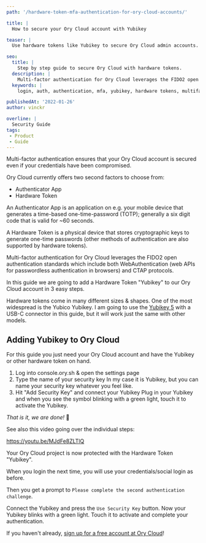 ```yaml
---
path: '/hardware-token-mfa-authentication-for-ory-cloud-accounts/'

title: |
  How to secure your Ory Cloud account with Yubikey

teaser: |
  Use hardware tokens like Yubikey to secure Ory Cloud admin accounts.

seo:
  title: |
    Step by step guide to secure Ory Cloud with hardware tokens.
  description: |
    Multi-factor authentication for Ory Cloud leverages the FIDO2 open authentication standards. In this guide we are going to add a Yubikey to our Ory Cloud account in 3 easy steps. Ory Cloud currently offers two second factors to choose from: TOTP & Hardware Tokens.
  keywords: |
    login, auth, authentication, mfa, yubikey, hardware tokens, multifactor, second factor, security, hardened login, open source, ory, ory kratos, ory cloud

publishedAt: '2022-01-26'
author: vinckr

overline: |
  Security Guide
tags:
 - Product
 - Guide
---
```


Multi-factor authentication ensures that your Ory Cloud account is secured even if your credentials have been compromised. 

Ory Cloud currently offers two second factors to choose from: 

* Authenticator App 
* Hardware Token

An Authenticator App is an application on e.g. your mobile device that generates a time-based one-time-password (TOTP); generally a six digit code that is valid for ~60 seconds.

A Hardware Token is a physical device that stores cryptographic keys to generate one-time passwords (other methods of authentication are also supported by hardware tokens).

Multi-factor authentication for Ory Cloud leverages the FIDO2 open authentication standards which include both WebAuthentication (web APIs for passwordless authentication in browsers) and CTAP protocols.

In this guide we are going to add a Hardware Token "Yubikey" to our Ory Cloud account in 3 easy steps.


Hardware tokens come in many different sizes & shapes. One of the most widespread is the Yubico Yubikey. I am going to use the [Yubikey 5](https://www.yubico.com/products/yubikey-5-overview/) with a USB-C connector in this guide, but it will work just the same with other models.

## Adding Yubikey to Ory Cloud

For this guide you just need your Ory Cloud account and have the Yubikey or other hardware token on hand.

1. Log into console.ory.sh & open the settings page
2. Type the name of your security key 
   In my case it is Yubikey, but you can name your security key whatever you feel like.  
3. Hit "Add Security Key" and connect your Yubikey
   Plug in your Yubikey and when you see the symbol blinking with a green light, touch it to activate the Yubikey. 

_That is it, we are done!_ 🥳

See also this video going over the individual steps:

https://youtu.be/MJdFe8ZLTlQ

Your Ory Cloud project is now protected with the Hardware Token "Yubikey". 

When you login the next time, you will use your credentials/social login as before.

Then you get a prompt to `Please complete the second authentication challenge`.

Connect the Yubikey and press the `Use Security Key` button. Now your Yubikey blinks with a green light. Touch it to activate and complete your authentication. 

If you haven't already, [sign up for a free account at Ory Cloud](https://console.ory.sh/registration?preferred_plan=developer)! 
